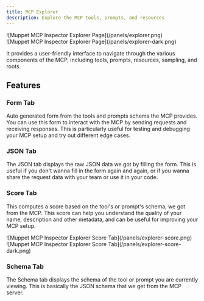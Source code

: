```yaml
---
title: MCP Explorer
description: Explore the MCP tools, prompts, and resources
---
```


<div className="dark:hidden">
![Muppet MCP Inspector Explorer Page](/panels/explorer.png)
</div>
<div className="dark:block hidden">
![Muppet MCP Inspector Explorer Page](/panels/explorer-dark.png)
</div>

It provides a user-friendly interface to navigate through the various components of the MCP, including tools, prompts, resources, sampling, and roots.

## Features

### Form Tab

Auto generated form from the tools and prompts schema the MCP provides. You can use this form to interact with the MCP by sending requests and receiving responses. This is particularly useful for testing and debugging your MCP setup and try out different edge cases.

### JSON Tab

The JSON tab displays the raw JSON data we got by filling the form. This is useful if you don't wanna fill in the form again and again, or if you wanna share the request data with your team or use it in your code.

### Score Tab

This computes a score based on the tool's or prompt's schema, we got from the MCP. This score can help you understand the quality of your name, description and other metadata, and can be useful for improving your MCP setup.

<div className="dark:hidden">
![Muppet MCP Inspector Explorer Score Tab](/panels/explorer-score.png)
</div>
<div className="dark:block hidden">
![Muppet MCP Inspector Explorer Score Tab](/panels/explorer-score-dark.png)
</div>

### Schema Tab

The Schema tab displays the schema of the tool or prompt you are currently viewing. This is basically the JSON schema that we get from the MCP server.